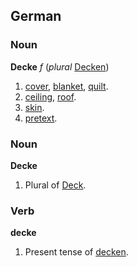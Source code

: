 ==German==
===Noun===
'''Decke''' ''f'' (''plural'' [[Decken]])
# [[cover]], [[blanket]], [[quilt]].
# [[ceiling]], [[roof]].
# [[skin]].
# [[pretext]].

===Noun===
'''Decke'''
# Plural of [[Deck]].

===Verb===
'''decke'''
# Present tense of [[decken]].